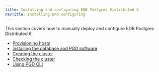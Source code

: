 ```yaml
---
title: Installing and configuring EDB Postgres Distributed 6
navTitle: Installing and configuring
---
```


This section covers how to manually deploy and configure EDB Postgres Distributed 6.

* [Provisioning hosts](01-prerequisites.mdx)
* [Installing the database and PGD software](02-installing-database-and-pgd.mdx)
* [Creating the cluster](03-configuring-cluster.mdx)
* [Checking the cluster](04-check-cluster.mdx)
* [Using PGD CLI](05-using-pgd-cli.mdx)
